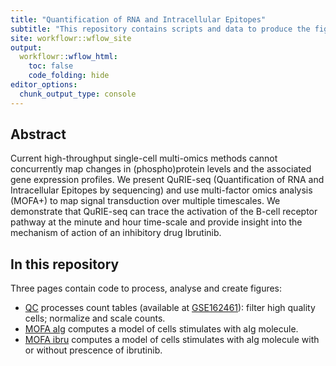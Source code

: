 ```yaml
---
title: "Quantification of RNA and Intracellular Epitopes"
subtitle: "This repository contains scripts and data to produce the figures of the QuRIE-seq manuscript."
site: workflowr::wflow_site
output:
  workflowr::wflow_html:
    toc: false
    code_folding: hide
editor_options:
  chunk_output_type: console
---
```


## Abstract

Current high-throughput single-cell multi-omics methods cannot concurrently map changes in (phospho)protein levels and the associated gene expression profiles. We present QuRIE-seq (Quantification of RNA and Intracellular Epitopes by sequencing) and use multi-factor omics analysis (MOFA+) to map signal transduction over multiple timescales. We demonstrate that QuRIE-seq can trace the activation of the B-cell receptor pathway at the minute and hour time-scale and provide insight into the mechanism of action of an inhibitory drug Ibrutinib.

## In this repository

Three pages contain code to process, analyse and create figures:

* [QC](QC.html) processes count tables (available at [GSE162461](https://www.ncbi.nlm.nih.gov/geo/query/acc.cgi?acc=GSE162461)): filter high quality cells; normalize and scale counts.   
* [MOFA aIg](MOFAaIg.html) computes a model of cells stimulates with aIg molecule.   
* [MOFA ibru](MOFAibru.html) computes a model of cells stimulates with aIg molecule with or without prescence of ibrutinib.  

